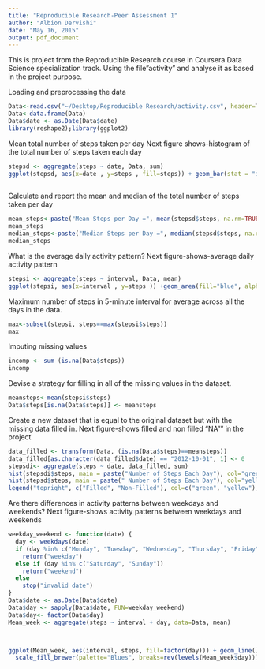 ```yaml
---
title: "Reproducible Research-Peer Assessment 1"
author: "Albion Dervishi"
date: "May 16, 2015"
output: pdf_document
---
```

This is project from the Reproducible Research course in Coursera Data Science specialization track. Using the file"activity" and analyse it as based in the project purpose.

Loading and preprocessing the data

```r
Data<-read.csv("~/Desktop/Reproducible Research/activity.csv", header=T)
Data<-data.frame(Data)
Data$date <- as.Date(Data$date)
library(reshape2);library(ggplot2)
```

Mean total number of steps taken per day
Next figure shows-histogram of the total number of steps taken each day

```r
stepsd <- aggregate(steps ~ date, Data, sum)
ggplot(stepsd, aes(x=date , y=steps , fill=steps)) + geom_bar(stat = "identity", position="identity", colour="orange", size=0.25)  +geom_text(aes(x = date, y = steps, label = steps, angle  = 90, size = 4,  hjust = -0.1), color = "orange",  show_guide  = F)
    
```

Calculate and report the mean and median of the total number of steps taken per day
```r
mean_steps<-paste("Mean Steps per Day =", mean(stepsd$steps, na.rm=TRUE))
mean_steps
median_steps<-paste("Median Steps per Day =", median(stepsd$steps, na.rm=TRUE))
median_steps
```

What is the average daily activity pattern?
Next figure-shows-average daily activity pattern
```r
stepsi <- aggregate(steps ~ interval, Data, mean)
ggplot(stepsi, aes(x=interval , y=steps )) +geom_area(fill="blue", alpha=.2) + geom_line() + xlim(-2, 2500)
```

Maximum number of steps in 5-minute interval for average across all the days in the data.
```r
max<-subset(stepsi, steps==max(stepsi$steps))
max
```

Imputing missing values
```r
incomp <- sum (is.na(Data$steps))
incomp
```

Devise a strategy for filling in all of the missing values in the dataset.
```r
meansteps<-mean(stepsi$steps)
Data$steps[is.na(Data$steps)] <- meansteps
```

Create a new dataset that is equal to the original dataset but with the missing data filled in.
Next figure-shows filled and non filled "NA"" in the project 
```r
data_filled <- transform(Data, (is.na(Data$steps)==meansteps))
data_filled[as.character(data_filled$date) == "2012-10-01", 1] <- 0
stepsdi<- aggregate(steps ~ date, data_filled, sum)
hist(stepsdi$steps, main = paste("Number of Steps Each Day"), col="green", xlab="Number of Steps")
hist(stepsd$steps, main = paste(" Number of Steps Each Day"), col="yellow", xlab="Number of Steps", add=T)
legend("topright", c("Filled", "Non-Filled"), col=c("green", "yellow"), lwd=8)
```

Are there differences in activity patterns between weekdays and weekends?
Next figure-shows activity patterns between weekdays and weekends
```r
weekday_weekend <- function(date) {
  day <- weekdays(date)
  if (day %in% c("Monday", "Tuesday", "Wednesday", "Thursday", "Friday"))
    return("weekday")
  else if (day %in% c("Saturday", "Sunday"))
    return("weekend")
  else
    stop("invalid date")
}
Data$date <- as.Date(Data$date)
Data$day <- sapply(Data$date, FUN=weekday_weekend)
Data$day<- factor(Data$day)
Mean_week <- aggregate(steps ~ interval + day, data=Data, mean)



ggplot(Mean_week, aes(interval, steps, fill=factor(day))) + geom_line()+ geom_area(colour="black", size=.2, alpha=.4) +
  scale_fill_brewer(palette="Blues", breaks=rev(levels(Mean_week$day)))
```




